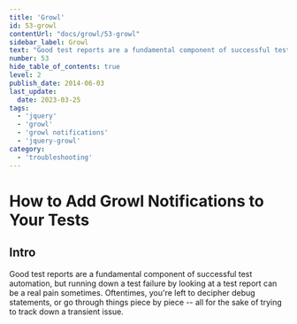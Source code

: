 ```yaml
---
title: 'Growl'
id: 53-growl
contentUrl: "docs/growl/53-growl"
sidebar_label: Growl
text: "Good test reports are a fundamental component of successful test automation, but running down a test failure by looking at a test report can be a real pain sometimes. Oftentimes, you're left to decipher debug statements, or go through things piece by piece all for the sake of trying to track down a transient issue."
number: 53
hide_table_of_contents: true
level: 2
publish_date: 2014-06-03
last_update:
  date: 2023-03-25
tags:
  - 'jquery'
  - 'growl'
  - 'growl notifications'
  - 'jquery-growl'
category:
  - 'troubleshooting'
---
```


# How to Add Growl Notifications to Your Tests

## Intro

Good test reports are a fundamental component of successful test automation, but running down a test failure by looking at a test report can be a real pain sometimes. Oftentimes, you're left to decipher debug statements, or go through things piece by piece -- all for the sake of trying to track down a transient issue.


<DropdownMarkdown folderName='53-growl' />
